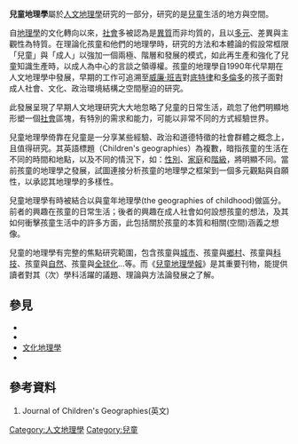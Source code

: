 '''兒童地理學'''屬於[[人文地理學|人文地理學]]研究的一部分，研究的是[[兒童|兒童]]生活的地方與空間。

自[[地理學|地理學]]的文化轉向以來，[[社會|社會]]多被認為是[[異質|異質]]而非均質的，且以[[多元|多元]]、差異與主觀性為特質。在理論化孩童和他們的地理學時，研究的方法和本體論的假設常框限「兒童」與「成人」以強加一個兩極、階層和發展的模式，如此再生產和強化了兒童知識生產時，以成人為中心的言談之領導權。孩童的地理學自1990年代早期在人文地理學中發展，早期的工作可追溯至[[威廉·班吉|威廉·班吉]]對[[底特律|底特律]]和[[多倫多|多倫多]]的孩子面對成人社會、文化、政治環境結構之空間壓迫的研究。

此發展呈現了早期人文地理研究大大地忽略了兒童的日常生活，疏忽了他們明顯地形塑一個[[社會|社會]]區塊，有特別的需求和能力，可能以非常不同的方式經驗世界。

兒童地理學倚靠在兒童是一分享某些經驗、政治和道德特徵的社會群體之概念上，且值得研究。其英語標題（Children's geographies）為複數，暗指孩童的生活在不同的時間和地點，以及不同的情況下，如：[[性別|性別]]、[[家庭|家庭]]和[[階級|階級]]，將明顯不同。當前孩童的地理學之發展，試圖連接分析孩童的地理學之框架到一個多元觀點與自願性，以承認其地理學的多樣性。

兒童地理學有時被結合以與童年地理學(the geographies of childhood)做區分。前者的興趣在孩童的日常生活；後者的興趣在成人社會如何設想孩童的想法，及其如何衝擊孩童生活中的許多方面，此包括關於孩童的本質和相關(空間)涵義之想像。

兒童的地理學有完整的焦點研究範圍，包含孩童與[[城市|城市]]、孩童與[[鄉村|鄉村]]、孩童與[[科技|科技]]、孩童與[[自然|自然]]、孩童與[[全球化|全球化]]…等。而《[[兒童地理學報|兒童地理學報]]》是其重要刊物，能提供讀者對其（次）學科活躍的議題、理論與方法論發展之了解。

== 參見 ==
*{{Link-en|兒童文化|Children's culture}}
*{{Link-en|兒童街頭文化|Children's street culture}}
*[[文化地理學|文化地理學]]
*{{Link-en|女性主義地理學|feminist geography}}

== 參考資料 ==
#Journal of Children's Geographies(英文)

[[Category:人文地理學|Category:人文地理學]]
[[Category:兒童|Category:兒童]]